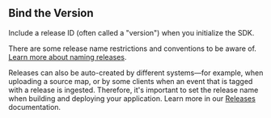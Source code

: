 ## Bind the Version

Include a release ID (often called a "version") when you initialize the SDK.

There are some release name restrictions and conventions to be aware of. [Learn more about naming releases](/product/releases/naming-releases/).

Releases can also be auto-created by different systems—for example, when uploading a source map, or by some clients when an event that is tagged with a release is ingested. Therefore, it's important to set the release name when building and deploying your application. Learn more in our [Releases](/platform-redirect/?next=/configuration/releases/) documentation.
